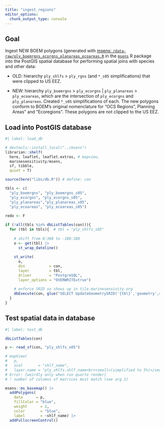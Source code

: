 ```yaml
---
title: "ingest_regions"
editor_options: 
  chunk_output_type: console
---
```


## Goal

Ingest NEW BOEM polygons (generated with [msens: `/data-raw/ply_boemrgns_ecorgns_planareas_ecoareas.R`](https://github.com/MarineSensitivity/msens/blob/53ede887877f2188970984a5dd0e9df9a1bca9cd/data-raw/ply_boemrgns_ecorgns_planareas_ecoareas.R) in the [`msens`](https://marinesensitivity.org/msens/reference/index.html#data) R package into the PostGIS spatial database for performing spatial joins with species and other data:

- OLD: hierarchy `ply_shlfs` > `ply_rgns` (and `*_s05`
simplifications) that were clipped to US EEZ.

- NEW: hierarchy `ply_boemrgns` > `ply_ecorgns` | `ply_planareas` > 
`ply_ecoareas`, which are the intersection of `ply_ecorgns` and `ply_planareas`.
Created `*_s05` simplifications of each. The new polygons conform to BOEM's
original nomenclature for "OCS Regions", Planning Areas" and "Ecoregions". 
These polygons are not clipped to the US EEZ.

## Load into PostGIS database

```r
#| label: load_db

# devtools::install_local("../msens")
librarian::shelf(
  here, leaflet, leaflet.extras, # mapview, 
  marinesensitivity/msens, 
  sf, tibble,
  quiet = T)

source(here("libs/db.R")) # define: con

tbls <- c(
  "ply_boemrgns", "ply_boemrgns_s05",
  "ply_ecorgns", "ply_ecorgns_s05",
  "ply_planareas","ply_planareas_s05",
  "ply_ecoareas", "ply_ecoareas_s05")
  
redo <- F

if (!all(tbls %in% dbListTables(con))){
  for (tbl in tbls){  # tbl = "ply_shlfs_s05"
    
    # shift from 0:360 to -180:180
    o <- get(tbl) |> 
      st_wrap_dateline()
    
    st_write(
      o,
      dsn           = con,
      layer         = tbl,
      driver        = "PostgreSQL",
      layer_options = "OVERWRITE=true")
  
    # enforce SRID so shows up in tile.marinesensivity.org
    dbExecute(con, glue("SELECT UpdateGeometrySRID('{tbl}','geometry',4326);"))
  }
}
```

## Test spatial data in database

```r
#| label: test_db

dbListTables(con)

p <- read_sf(con, "ply_shlfs_s05")

# mapView(
#   p,
#   zcol       = "shlf_name",
#   layer.name = "ply_shlfs.shlf_name<br><small>(simplified to 5%)</small>")
# Error: [weirdly only when run quarto render]
# ! number of columns of matrices must match (see arg 2)

msens::ms_basemap() |>
  addPolygons(
    data      = p,
    fillColor = "blue",
    weight      = 2,
    color       = "blue",
    label       = ~shlf_name) |> 
  addFullscreenControl()
```
